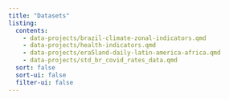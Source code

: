 ```yaml
---
title: "Datasets"
listing:
  contents:
    - data-projects/brazil-climate-zonal-indicators.qmd
    - data-projects/health-indicators.qmd
    - data-projects/era5land-daily-latin-america-africa.qmd
    - data-projects/std_br_covid_rates_data.qmd
  sort: false
  sort-ui: false
  filter-ui: false
---
```

